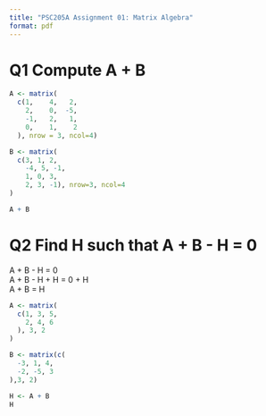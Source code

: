 ```yaml
---
title: "PSC205A Assignment 01: Matrix Algebra"
format: pdf
---
```


# Q1 Compute A + B

```r
A <- matrix(
  c(1,    4,   2,
    2,    0,  -5,
    -1,   2,   1,
    0,    1,    2
  ), nrow = 3, ncol=4)

B <- matrix(
  c(3, 1, 2,
    -4, 5, -1,
    1, 0, 3,
    2, 3, -1), nrow=3, ncol=4
)

A + B
```
# Q2 Find H such that A + B - H = 0

A + B - H = 0  
A + B - H + H = 0 + H  
A + B = H

```r
A <- matrix(
  c(1, 3, 5,
    2, 4, 6
  ), 3, 2
)

B <- matrix(c(
  -3, 1, 4,
  -2, -5, 3
),3, 2)

H <- A + B
H
```

